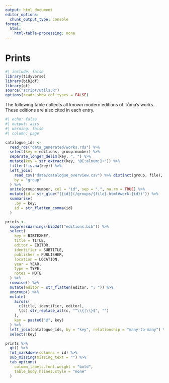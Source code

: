 ```yaml
---
output: html_document
editor_options:
  chunk_output_type: console
format:
  html:
    html-table-processing: none
---
```


# Prints {.unnumbered}

```r
#| include: false
library(tidyverse)
library(bib2df)
library(gt)
source("script/utils.R")
options(readr.show_col_types = FALSE)
```

The following table collects all known modern editions of Tůma's works. These editions are also cited in each entry.

```r
#| echo: false
#| output: asis
#| warning: false
#| column: page

catalogue_ids <-
  read_rds("data_generated/works.rds") %>%
  select(key = editions, group:number) %>%
  separate_longer_delim(key, ", ") %>%
  mutate(key = str_extract(key, "@[:alnum:]+")) %>%
  filter(!is.na(key)) %>%
  left_join(
    read_csv("data/catalogue_overview.csv") %>% distinct(group, file),
    by = "group"
  ) %>%
  unite(group:number, col = "id", sep = ".", na.rm = TRUE) %>%
  mutate(id = str_glue("[{id}](/groups/{file}.html#work-{id})")) %>%
  summarise(
    .by = key,
    id = str_flatten_comma(id)
  )

prints <-
  suppressWarnings(bib2df("editions.bib")) %>%
  select(
    key = BIBTEXKEY,
    title = TITLE,
    editor = EDITOR,
    identifier = SUBTITLE,
    publisher = PUBLISHER,
    location = LOCATION,
    year = YEAR,
    type = TYPE,
    notes = NOTE
  ) %>%
  rowwise() %>%
  mutate(editor = str_flatten(editor, "; ")) %>%
  ungroup() %>%
  mutate(
    across(
      c(title, identifier, editor),
      \(c) str_replace_all(c, "^\\{|\\}$", "")
    ),
    key = paste0("@", key)
  ) %>% 
  left_join(catalogue_ids, by = "key", relationship = "many-to-many") %>% 
  select(!key)

prints %>% 
  gt() %>%
  fmt_markdown(columns = id) %>%
  sub_missing(missing_text = "") %>%
  tab_options(
    column_labels.font.weight = "bold",
    table_body.hlines.style = "none"
  )
```
